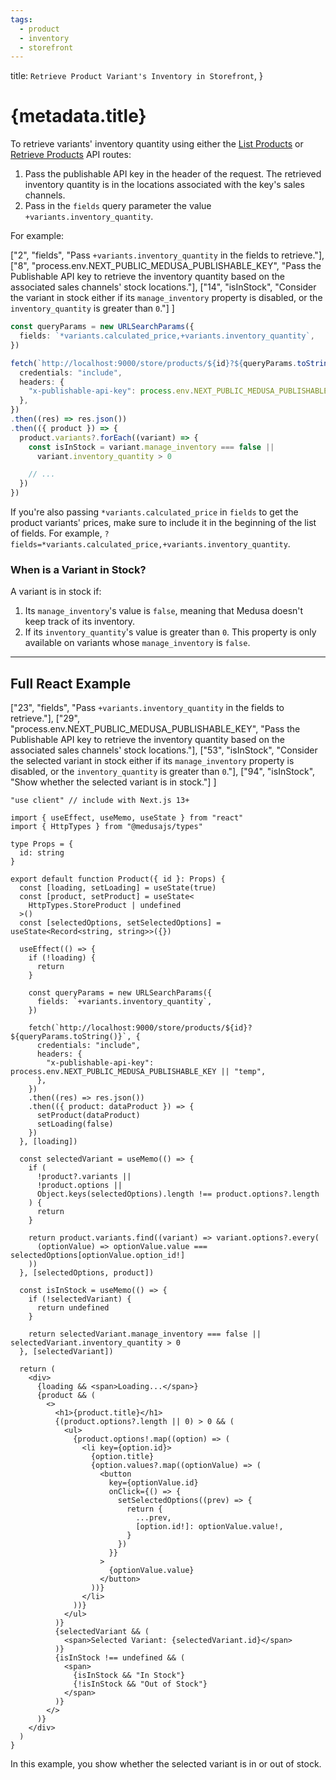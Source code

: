 ```yaml
---
tags:
  - product
  - inventory
  - storefront
---
```



  title: `Retrieve Product Variant's Inventory in Storefront`,
}

# {metadata.title}

To retrieve variants' inventory quantity using either the [List Products](!api!/store#products_getproducts) or [Retrieve Products](!api!/store#products_getproductsid) API routes:

1. Pass the publishable API key in the header of the request. The retrieved inventory quantity is in the locations associated with the key's sales channels.
2. Pass in the `fields` query parameter the value `+variants.inventory_quantity`.

For example:

  ["2", "fields", "Pass `+variants.inventory_quantity` in the fields to retrieve."],
  ["8", "process.env.NEXT_PUBLIC_MEDUSA_PUBLISHABLE_KEY", "Pass the Publishable API key to retrieve the inventory quantity based on the associated sales channels' stock locations."], 
  ["14", "isInStock", "Consider the variant in stock either if its `manage_inventory` property is disabled, or the `inventory_quantity` is greater than `0`."]
]

```ts highlights={fetchHighlights}
const queryParams = new URLSearchParams({
  fields: `*variants.calculated_price,+variants.inventory_quantity`,
})

fetch(`http://localhost:9000/store/products/${id}?${queryParams.toString()}`, {
  credentials: "include",
  headers: {
    "x-publishable-api-key": process.env.NEXT_PUBLIC_MEDUSA_PUBLISHABLE_KEY || "temp",
  },
})
.then((res) => res.json())
.then(({ product }) => {
  product.variants?.forEach((variant) => {
    const isInStock = variant.manage_inventory === false || 
      variant.inventory_quantity > 0

    // ...
  })
})
```

<Note type="warning" title="Important">

If you're also passing `*variants.calculated_price` in `fields` to get the product variants' prices, make sure to include it in the beginning of the list of fields. For example, `?fields=*variants.calculated_price,+variants.inventory_quantity`.

</Note>

### When is a Variant in Stock?

A variant is in stock if:

1. Its `manage_inventory`'s value is `false`, meaning that Medusa doesn't keep track of its inventory.
2. If its `inventory_quantity`'s value is greater than `0`. This property is only available on variants whose `manage_inventory` is `false`.

---

## Full React Example

  ["23", "fields", "Pass `+variants.inventory_quantity` in the fields to retrieve."],
  ["29", "process.env.NEXT_PUBLIC_MEDUSA_PUBLISHABLE_KEY", "Pass the Publishable API key to retrieve the inventory quantity based on the associated sales channels' stock locations."], 
  ["53", "isInStock", "Consider the selected variant in stock either if its `manage_inventory` property is disabled, or the `inventory_quantity` is greater than `0`."],
  ["94", "isInStock", "Show whether the selected variant is in stock."]
]

```tsx title="React Storefront" highlights={reactHighlights}
"use client" // include with Next.js 13+

import { useEffect, useMemo, useState } from "react"
import { HttpTypes } from "@medusajs/types"

type Props = {
  id: string
}

export default function Product({ id }: Props) {
  const [loading, setLoading] = useState(true)
  const [product, setProduct] = useState<
    HttpTypes.StoreProduct | undefined
  >()
  const [selectedOptions, setSelectedOptions] = useState<Record<string, string>>({})

  useEffect(() => {
    if (!loading) {
      return 
    }

    const queryParams = new URLSearchParams({
      fields: `+variants.inventory_quantity`,
    })

    fetch(`http://localhost:9000/store/products/${id}?${queryParams.toString()}`, {
      credentials: "include",
      headers: {
        "x-publishable-api-key": process.env.NEXT_PUBLIC_MEDUSA_PUBLISHABLE_KEY || "temp",
      },
    })
    .then((res) => res.json())
    .then(({ product: dataProduct }) => {
      setProduct(dataProduct)
      setLoading(false)
    })
  }, [loading])

  const selectedVariant = useMemo(() => {
    if (
      !product?.variants ||
      !product.options || 
      Object.keys(selectedOptions).length !== product.options?.length
    ) {
      return
    }

    return product.variants.find((variant) => variant.options?.every(
      (optionValue) => optionValue.value === selectedOptions[optionValue.option_id!]
    ))
  }, [selectedOptions, product])

  const isInStock = useMemo(() => {
    if (!selectedVariant) {
      return undefined
    }

    return selectedVariant.manage_inventory === false || selectedVariant.inventory_quantity > 0
  }, [selectedVariant])

  return (
    <div>
      {loading && <span>Loading...</span>}
      {product && (
        <>
          <h1>{product.title}</h1>
          {(product.options?.length || 0) > 0 && (
            <ul>
              {product.options!.map((option) => (
                <li key={option.id}>
                  {option.title}
                  {option.values?.map((optionValue) => (
                    <button 
                      key={optionValue.id}
                      onClick={() => {
                        setSelectedOptions((prev) => {
                          return {
                            ...prev,
                            [option.id!]: optionValue.value!,
                          }
                        })
                      }}
                    >
                      {optionValue.value}
                    </button>
                  ))}
                </li>
              ))}
            </ul>
          )}
          {selectedVariant && (
            <span>Selected Variant: {selectedVariant.id}</span>
          )}
          {isInStock !== undefined && (
            <span>
              {isInStock && "In Stock"}
              {!isInStock && "Out of Stock"}
            </span>
          )}
        </>
      )}
    </div>
  )
}
```

In this example, you show whether the selected variant is in or out of stock.